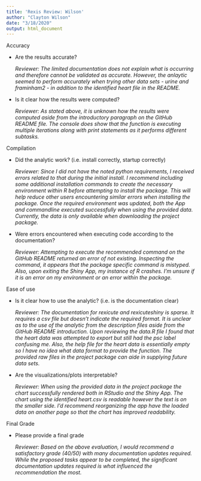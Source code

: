 ```yaml
---
title: 'Rexis Review: Wilson'
author: "Clayton Wilson"
date: "3/18/2020"
output: html_document
---
```


Accuracy
    
  - Are the results accurate?
  
      *Reviewer: The limited documentation does not explain what is occurring and therefore cannot be validated as accurate. However, the anlaytic seemed to perform accurately when trying other data sets - urine and framinham2 - in addition to the identified heart file in the README.*
      
  - Is it clear how the results were computed?
  
      *Reviewer: As stated above, it is unknown how the results were computed aside from the introductory paragraph on the GitHub README file. The console does show that the function is executing multiple iterations along with print statements as it performs different subtasks.*
      
Compilation
    
  - Did the analytic work? (i.e. install correctly, startup correctly)
        
      *Reviewer: Since I did not have the noted python requirements, I received errors related to that during the initial install. I recommend including some additional installation commands to create the necessary environment within R before attempting to install the package. This will help reduce other users encountering similar errors when installing the package. Once the required environment was updated, both the App and commandline executed successfully when using the provided data.  Currently, the data is only available when downloading the project package. *
        
  - Were errors encountered when executing code according to the
        documentation?
        
      *Reviewer: Attempting to execute the recommended command on the GitHub README returned an error of not existing. Inspecting the command, it appears that the package specific command is mistyped. Also, upon exiting the Shiny App, my instance of R crashes. I'm unsure if it is an error on my environment or an error within the package.*

Ease of use
    
  - Is it clear how to use the analytic? (i.e. is the documentation clear)
        
      *Reviewer: The documentation for rexicute and rexicuteshiny is sparse. It requires a csv file but doesn't indicate the required format. It is unclear as to the use of the analytic from the description files aside from the GitHub README introduction. Upon reviewing the data.R file I found that the heart data was attempted to export but still had the psc label confusing me. Also, the help file for the heart data is essentially empty so I have no idea what data format to provide the function. The provided raw files in the project package can aide in supplying future data sets.*
        
  - Are the visualizations/plots interpretable?
  
      *Reviewer: When using the provided data in the project package the chart successfully rendered both in RStudio and the Shiny App.  The chart using the identified heart.csv is readable however the text is on the smaller side. I'd recommend reorganizing the app have the loaded data on another page so that the chart has improved readability.*
      
Final Grade

  - Please provide a final grade

      *Reviewer: Based on the above evaluation, I would recommend a satisfactory grade (40/50) with many documentation updates required. While the proposed tasks appear to be completed, the significant documentation updates required is what influenced the recommendation the most.*
